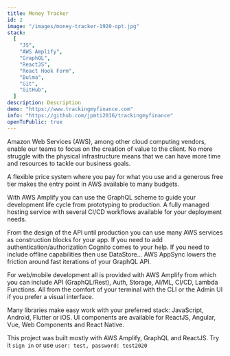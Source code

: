 ```yaml
---
title: Money Tracker
id: 2
image: "/images/money-tracker-1920-opt.jpg"
stack:
  [
    "JS",
    "AWS Amplify",
    "GraphQL",
    "ReactJS",
    "React Hook Form",
    "Bulma",
    "Git",
    "GitHub",
  ]
description: Description
demo: "https://www.trackingmyfinance.com"
info: "https://github.com/jpmti2016/trackingmyfinance"
openToPublic: true
---
```


Amazon Web Services (AWS), among other cloud computing vendors, enable our teams to focus on the creation of value to the client. No more
struggle with the physical infrastructure means that we can have more time and resources to tackle our business goals.

A flexible price system where you pay for what you use and a generous free tier makes the entry point in AWS available to many budgets.

With AWS Amplify you can use the GraphQL scheme to guide your development life cycle from prototyping to production. A fully managed
hosting service with several CI/CD workflows available for your deployment needs.

From the design of the API until production you can use many AWS services as construction blocks for your app. If you need to add
authentication/authorization Cognito comes to your help. If you need to include offline capabilities then use DataStore... AWS AppSync
lowers the friction around fast iterations of your GraphQL API.

For web/mobile development all is provided with AWS Amplify from which you can include API (GraphQL/Rest), Auth, Storage, AI/ML, CI/CD,
Lambda Functions. All from the comfort of your terminal with the CLI or the Admin UI if you prefer a visual interface.

Many libraries make easy work with your preferred stack: JavaScript, Android, Flutter or iOS. UI components are available for ReactJS,
Angular, Vue, Web Components and React Native.

This project was built mostly with AWS Amplify, GraphQL and ReactJS. Try it `sign in` or use `user: test, password: test2020`
